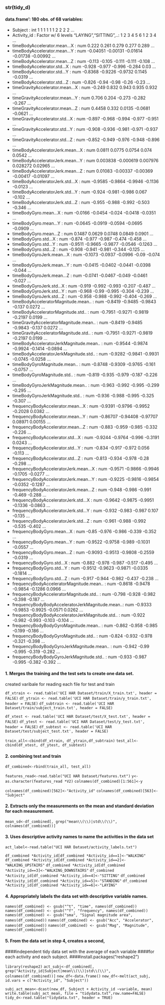 
### str(tidy_d)
#### data.frame':	180 obs. of  68 variables:
 * Subject                                         : int  1 1 1 1 1 1 2 2 2 2 ...
 * Activity_id                                     : Factor w/ 6 levels "LAYING","SITTING",..: 1 2 3 4 5 6 1 2 3 4 ...
 * timeBodyAccelerator.mean...X                    : num  0.222 0.261 0.279 0.277 0.289 ...
 * timeBodyAccelerator.mean...Y                    : num  -0.04051 -0.00131 -0.01614 -0.01738 -0.00992 ...
 * timeBodyAccelerator.mean...Z                    : num  -0.113 -0.105 -0.111 -0.111 -0.108 ...
 * timeBodyAccelerator.std...X                     : num  -0.928 -0.977 -0.996 -0.284 0.03 ...
 * timeBodyAccelerator.std...Y                     : num  -0.8368 -0.9226 -0.9732 0.1145 -0.0319 ...
 * timeBodyAccelerator.std...Z                     : num  -0.826 -0.94 -0.98 -0.26 -0.23 ...
 * timeGravityAccelerator.mean...X                 : num  -0.249 0.832 0.943 0.935 0.932 ...
 * timeGravityAccelerator.mean...Y                 : num  0.706 0.204 -0.273 -0.282 -0.267 ...
 * timeGravityAccelerator.mean...Z                 : num  0.4458 0.332 0.0135 -0.0681 -0.0621 ...
 * timeGravityAccelerator.std...X                  : num  -0.897 -0.968 -0.994 -0.977 -0.951 ...
 * timeGravityAccelerator.std...Y                  : num  -0.908 -0.936 -0.981 -0.971 -0.937 ...
 * timeGravityAccelerator.std...Z                  : num  -0.852 -0.949 -0.976 -0.948 -0.896 ...
 * timeBodyAcceleratorJerk.mean...X                : num  0.0811 0.0775 0.0754 0.074 0.0542 ...
 * timeBodyAcceleratorJerk.mean...Y                : num  0.003838 -0.000619 0.007976 0.028272 0.02965 ...
 * timeBodyAcceleratorJerk.mean...Z                : num  0.01083 -0.00337 -0.00369 -0.00417 -0.01097 ...
 * timeBodyAcceleratorJerk.std...X                 : num  -0.9585 -0.9864 -0.9946 -0.1136 -0.0123 ...
  * timeBodyAcceleratorJerk.std...Y                 : num  -0.924 -0.981 -0.986 0.067 -0.102 ...
  * timeBodyAcceleratorJerk.std...Z                 : num  -0.955 -0.988 -0.992 -0.503 -0.346 ...
  * timeBodyGyro.mean...X                           : num  -0.0166 -0.0454 -0.024 -0.0418 -0.0351 ...
  * timeBodyGyro.mean...Y                           : num  -0.0645 -0.0919 -0.0594 -0.0695 -0.0909 ...
  * timeBodyGyro.mean...Z                           : num  0.1487 0.0629 0.0748 0.0849 0.0901 ...
  * timeBodyGyro.std...X                            : num  -0.874 -0.977 -0.987 -0.474 -0.458 ...
  * timeBodyGyro.std...Y                            : num  -0.9511 -0.9665 -0.9877 -0.0546 -0.1263 ...
  * timeBodyGyro.std...Z                            : num  -0.908 -0.941 -0.981 -0.344 -0.125 ...
  * timeBodyGyroJerk.mean...X                       : num  -0.1073 -0.0937 -0.0996 -0.09 -0.074 ...
  * timeBodyGyroJerk.mean...Y                       : num  -0.0415 -0.0402 -0.0441 -0.0398 -0.044 ...
  * timeBodyGyroJerk.mean...Z                       : num  -0.0741 -0.0467 -0.049 -0.0461 -0.027 ...
  * timeBodyGyroJerk.std...X                        : num  -0.919 -0.992 -0.993 -0.207 -0.487 ...
  * timeBodyGyroJerk.std...Y                        : num  -0.968 -0.99 -0.995 -0.304 -0.239 ...
  * timeBodyGyroJerk.std...Z                        : num  -0.958 -0.988 -0.992 -0.404 -0.269 ...
  * timeBodyAcceleratorMagnitude.mean..             : num  -0.8419 -0.9485 -0.9843 -0.137 0.0272 ...
  * timeBodyAcceleratorMagnitude.std..              : num  -0.7951 -0.9271 -0.9819 -0.2197 0.0199 ...
  * timeGravityAcceleratorMagnitude.mean..          : num  -0.8419 -0.9485 -0.9843 -0.137 0.0272 ...
  * timeGravityAcceleratorMagnitude.std..           : num  -0.7951 -0.9271 -0.9819 -0.2197 0.0199 ...
  * timeBodyAcceleratorJerkMagnitude.mean..         : num  -0.9544 -0.9874 -0.9924 -0.1414 -0.0894 ...
  * timeBodyAcceleratorJerkMagnitude.std..          : num  -0.9282 -0.9841 -0.9931 -0.0745 -0.0258 ...
  * timeBodyGyroMagnitude.mean..                    : num  -0.8748 -0.9309 -0.9765 -0.161 -0.0757 ...
  * timeBodyGyroMagnitude.std..                     : num  -0.819 -0.935 -0.979 -0.187 -0.226 ...
  * timeBodyGyroJerkMagnitude.mean..                : num  -0.963 -0.992 -0.995 -0.299 -0.295 ...
  * timeBodyGyroJerkMagnitude.std..                 : num  -0.936 -0.988 -0.995 -0.325 -0.307 ...
  * frequencyBodyAccelerator.mean...X               : num  -0.9391 -0.9796 -0.9952 -0.2028 0.0382 ...
  * frequencyBodyAccelerator.mean...Y               : num  -0.86707 -0.94408 -0.97707 0.08971 0.00155 ...
  * frequencyBodyAccelerator.mean...Z               : num  -0.883 -0.959 -0.985 -0.332 -0.226 ...
  * frequencyBodyAccelerator.std...X                : num  -0.9244 -0.9764 -0.996 -0.3191 0.0243 ...
  * frequencyBodyAccelerator.std...Y                : num  -0.834 -0.917 -0.972 0.056 -0.113 ...
  * frequencyBodyAccelerator.std...Z                : num  -0.813 -0.934 -0.978 -0.28 -0.298 ...
  * frequencyBodyAcceleratorJerk.mean...X           : num  -0.9571 -0.9866 -0.9946 -0.1705 -0.0277 ...
  * frequencyBodyAcceleratorJerk.mean...Y           : num  -0.9225 -0.9816 -0.9854 -0.0352 -0.1287 ...
  * frequencyBodyAcceleratorJerk.mean...Z           : num  -0.948 -0.986 -0.991 -0.469 -0.288 ...
  * frequencyBodyAcceleratorJerk.std...X            : num  -0.9642 -0.9875 -0.9951 -0.1336 -0.0863 ...
  * frequencyBodyAcceleratorJerk.std...Y            : num  -0.932 -0.983 -0.987 0.107 -0.135 ...
  * frequencyBodyAcceleratorJerk.std...Z            : num  -0.961 -0.988 -0.992 -0.535 -0.402 ...
  * frequencyBodyGyro.mean...X                      : num  -0.85 -0.976 -0.986 -0.339 -0.352 ...
  * frequencyBodyGyro.mean...Y                      : num  -0.9522 -0.9758 -0.989 -0.1031 -0.0557 ...
  * frequencyBodyGyro.mean...Z                      : num  -0.9093 -0.9513 -0.9808 -0.2559 -0.0319 ...
  * frequencyBodyGyro.std...X                       : num  -0.882 -0.978 -0.987 -0.517 -0.495 ...
  * frequencyBodyGyro.std...Y                       : num  -0.9512 -0.9623 -0.9871 -0.0335 -0.1814 ...
  * frequencyBodyGyro.std...Z                       : num  -0.917 -0.944 -0.982 -0.437 -0.238 ...
  * frequencyBodyAcceleratorMagnitude.mean..        : num  -0.8618 -0.9478 -0.9854 -0.1286 0.0966 ...
  * frequencyBodyAcceleratorMagnitude.std..         : num  -0.798 -0.928 -0.982 -0.398 -0.187 ...
  * frequencyBodyBodyAcceleratorJerkMagnitude.mean..: num  -0.9333 -0.9853 -0.9925 -0.0571 0.0262 ...
  * frequencyBodyBodyAcceleratorJerkMagnitude.std.. : num  -0.922 -0.982 -0.993 -0.103 -0.104 ...
  * frequencyBodyBodyGyroMagnitude.mean..           : num  -0.862 -0.958 -0.985 -0.199 -0.186 ...
  * frequencyBodyBodyGyroMagnitude.std..            : num  -0.824 -0.932 -0.978 -0.321 -0.398 ...
  * frequencyBodyBodyGyroJerkMagnitude.mean..       : num  -0.942 -0.99 -0.995 -0.319 -0.282 ...
  * frequencyBodyBodyGyroJerkMagnitude.std..        : num  -0.933 -0.987 -0.995 -0.382 -0.392 ...


#### 1. Merges the training and the test sets to create one data set.
created varibale for reading each file for test and train

`df_xtrain <- read.table('UCI HAR Dataset/train/X_train.txt', header = FALSE)`
`df_ytrain <- read.table('UCI HAR Dataset/train/y_train.txt', header = FALSE)`
`df_subtrain <- read.table('UCI HAR Dataset/train/subject_train.txt', header = FALSE)`

`df_xtest <- read.table('UCI HAR Dataset/test/X_test.txt', header = FALSE)`
`df_ytest <- read.table('UCI HAR Dataset/test/y_test.txt', header = FALSE)`
`df_subtest <- read.table('UCI HAR Dataset/test/subject_test.txt', header = FALSE)`

`train_all<-cbind(df_xtrain, df_ytrain,df_subtrain)`
`test_all<-cbind(df_xtest, df_ytest, df_subtest)`

#### 2.  combining test and train
`df_combined<-rbind(train_all, test_all)`

`features_read<-read.table("UCI HAR Dataset/features.txt")`
`y<-as.character(features_read *V2)`
`colnames(df_combined)[1:561]<-y`

`colnames(df_combined)[562]<-"Activity_id"`
`colnames(df_combined)[563]<-"Subject"`

#### 2. Extracts only the measurements on the mean and standard deviation for each measurement. 
`mean_sd<-df_combined[, grep("mean\\(\\)|std\\(\\)", colnames(df_combined))]`

#### 3. Uses descriptive activity names to name the activities in the data set
`act_label<-read.table("UCI HAR Dataset/activity_labels.txt")`

`df_combined *Activity_id[df_combined *Activity_id==1]<-"WALKING"`
`df_combined *Activity_id[df_combined *Activity_id==2]<-"WALKING_UPSTAIRS"`
`df_combined *Activity_id[df_combined *Activity_id==3]<-"WALKING_DOWNSTAIRS"`
`df_combined *Activity_id[df_combined *Activity_id==4]<-"SITTING"`
`df_combined *Activity_id[df_combined *Activity_id==5]<-"STANDING"`
`df_combined *Activity_id[df_combined *Activity_id==6]<-"LAYING"`

#### 4. Appropriately labels the data set with descriptive variable names. 

`names(df_combined) <- gsub("^t", "time", names(df_combined))`
`names(df_combined) <- gsub("^f", "frequency", names(df_combined))`
`names(df_combined) <- gsub("sma", "Signal magnitude area", names(df_combined))`
`names(df_combined) <- gsub("Acc", "Accelerator", names(df_combined))`
`names(df_combined) <- gsub("Mag", "Magnitude", names(df_combined))`


#### 5. From the data set in step 4, creates a second, 
####independent tidy data set with the average of each variable 
####for each activity and each subject.
####install.packages("reshape2")

`library(reshape2)`
`act_subj<-df_combined[, grep("Activity_id|Subject|mean\\(\\)|std\\(\\)", colnames(df_combined))]`
`new_df<-data.frame()`
`new_df<-melt(act_subj, id.vars = c("Activity_id", "Subject"))`


`subj_act_mean<-dcast(new_df, Subject + Activity_id ~variable, mean)`
`write.table(subj_act_mean, file = "tidydata.txt",row.name=FALSE)`
`tidy_d<-read.table("tidydata.txt", header = TRUE)`

